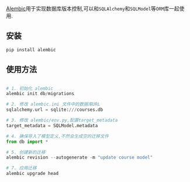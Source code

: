 [Alembic](https://alembic.sqlalchemy.org/en/latest/)用于实现数据库版本控制,可以和`SQLAlchemy`和`SQLModel`等`ORM`库一起使用.

## 安装

```bash
pip install alembic
```

## 使用方法

```python

# 1. 初始化 alembic
alembic init db/migrations

# 2. 修改 alembic.ini 文件中的数据库URL
sqlalchemy.url = sqlite:///courses.db

# 3. 修改 alembic/env.py,配置target_metadata
target_metadata = SQLModel.metadata

# 4. 确保导入了模型定义,不然会生成空的迁移文件
from db import *

# 5. 创建新的迁移
alembic revision --autogenerate -m "update course model"

# 7. 应用迁移
alembic upgrade head
```
